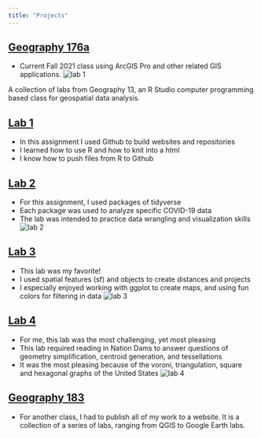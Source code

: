 ```yaml
---
title: "Projects"
---
```


## [Geography 176a](https://haylee65.wixsite.com/geography176a/post/lab-1)
- Current Fall 2021 class using ArcGIS Pro and other related GIS applications. 
![lab 1](~/Github/Geog-13-Labs/LAB01/rugby.img/LAB1_COVID_HEAT_DENSITY.jpg)

A collection of labs from Geography 13, an R Studio computer programming based class for geospatial data analysis.

## [Lab 1](https://hayleed25.github.io/index.html)

- In this assignment I used Github to build websites and repositories
- I learned how to use R and how to knit into a html
- I know how to push files from R to Github

## [Lab 2](https://hayleed25.github.io/lab-02.html)

- For this assignment, I used packages of tidyverse 
- Each package was used to analyze specific COVID-19 data
- The lab was intended to practice data wrangling and visualization skills
![lab 2](~/Github/Geog-13-Labs/LAB01/rugby.img/lab1.jpeg)

## [Lab 3](https://hayleed25.github.io/lab-03.html)

- This lab was my favorite!
- I used spatial features (sf) and objects to create distances and projects
- I especially enjoyed working with ggplot to create maps, and using fun colors for filtering in data 
![lab 3](~/Github/Geog-13-Labs/LAB01/rugby.img/lab2.png)

## [Lab 4](https://hayleed25.github.io/lab04.html)
- For me, this lab was the most challenging, yet most pleasing
- This lab required reading in Nation Dams to answer questions of geometry simplification, centroid generation, and tessellations
- It was the most pleasing because of the voroni, triangulation, square and hexagonal graphs of the United States ![lab 4](~/Github/Geog-13-Labs/LAB01/rugby.img/lab3.png)

## [Geography 183](https://haylee65.wixsite.com/website/blog)
- For another class, I had to publish all of my work to a website. It is a collection of a series of labs, ranging from QGIS to Google Earth labs.

